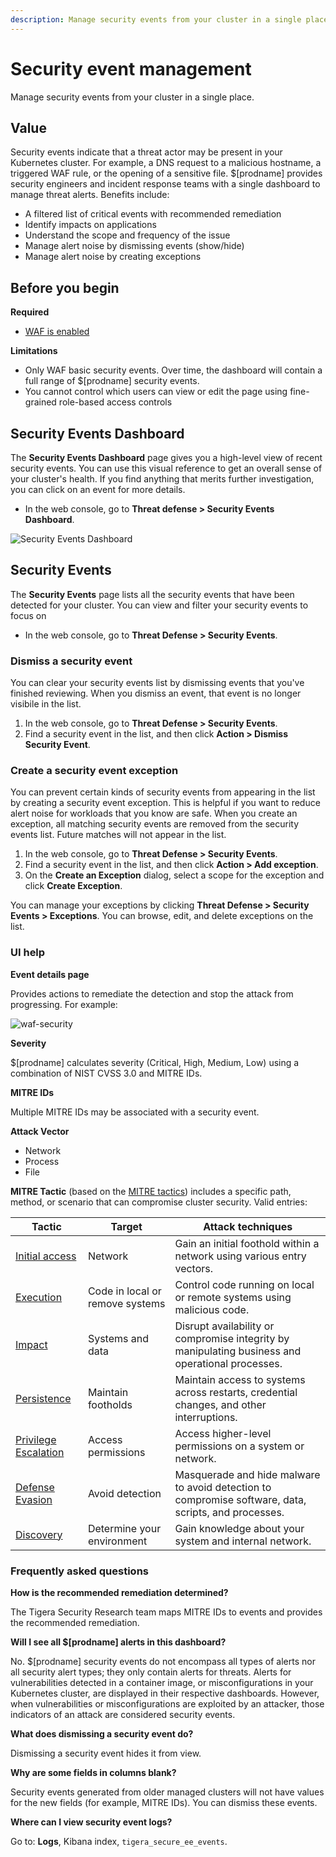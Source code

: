 ```yaml
---
description: Manage security events from your cluster in a single place.
---
```


# Security event management

Manage security events from your cluster in a single place.

## Value

Security events indicate that a threat actor may be present in your Kubernetes cluster. For example, a DNS request to a malicious hostname, a triggered WAF rule, or the opening of a sensitive file. $[prodname] provides security engineers and incident response teams with a single dashboard to manage threat alerts. Benefits include:

- A filtered list of critical events with recommended remediation
- Identify impacts on applications
- Understand the scope and frequency of the issue
- Manage alert noise by dismissing events (show/hide)
- Manage alert noise by creating exceptions

## Before you begin

**Required**

- [WAF is enabled](./web-application-firewall.mdx)

**Limitations**

- Only WAF basic security events. Over time, the dashboard will contain a full range of $[prodname] security events.
- You cannot control which users can view or edit the page using fine-grained role-based access controls

## Security Events Dashboard

The **Security Events Dashboard** page gives you a high-level view of recent security events.
You can use this visual reference to get an overall sense of your cluster's health.
If you find anything that merits further investigation, you can click on an event for more details.

* In the web console, go to **Threat defense&nbsp;>&nbsp;Security Events Dashboard**.

![Security Events Dashboard](/img/calico-enterprise/security-events-dashboard.png)

## Security Events

The **Security Events** page lists all the security events that have been detected for your cluster.
You can view and filter your security events to focus on

* In the web console, go to **Threat Defense&nbsp;>&nbsp;Security Events**.

### Dismiss a security event

You can clear your security events list by dismissing events that you've finished reviewing.
When you dismiss an event, that event is no longer visibile in the list.

1. In the web console, go to **Threat Defense&nbsp;>&nbsp;Security Events**.
1. Find a security event in the list, and then click **Action&nbsp;>&nbsp;Dismiss Security Event**.

### Create a security event exception

You can prevent certain kinds of security events from appearing in the list by creating a security event exception.
This is helpful if you want to reduce alert noise for workloads that you know are safe.
When you create an exception, all matching security events are removed from the security events list.
Future matches will not appear in the list.

1. In the web console, go to **Threat Defense&nbsp;>&nbsp;Security Events**.
1. Find a security event in the list, and then click **Action&nbsp;>&nbsp;Add exception**.
1. On the **Create an Exception** dialog, select a scope for the exception and click **Create Exception**.

You can manage your exceptions by clicking **Threat Defense&nbsp;>&nbsp;Security Events&nbsp;>&nbsp;Exceptions**.
You can browse, edit, and delete exceptions on the list.

### UI help

**Event details page**

Provides actions to remediate the detection and stop the attack from progressing. For example:

![waf-security](/img/calico-enterprise/waf-security-events-latest.png)

**Severity**

$[prodname] calculates severity (Critical, High, Medium, Low) using a combination of NIST CVSS 3.0 and MITRE IDs.

**MITRE IDs**

Multiple MITRE IDs may be associated with a security event.

**Attack Vector**
- Network
- Process
- File

**MITRE Tactic** (based on the [MITRE tactics](https://attack.mitre.org/tactics/enterprise/)) includes a specific path, method, or scenario that can compromise cluster security. Valid entries:

| Tactic                                                       | Target                          | Attack techniques                                            |
| ------------------------------------------------------------ | ------------------------------- | ------------------------------------------------------------ |
| [Initial access](https://attack.mitre.org/tactics/TA0001/)   | Network                         | Gain an initial foothold within a network using various entry vectors. |
| [Execution](https://attack.mitre.org/tactics/TA0002/)        | Code in local or remove systems | Control code running on local or remote systems using malicious code. |
| [Impact](https://attack.mitre.org/tactics/TA0040/)           | Systems and data                | Disrupt availability or compromise integrity by manipulating business and operational processes. |
| [Persistence](https://attack.mitre.org/tactics/TA0003/)      | Maintain footholds              | Maintain access to systems across restarts, credential changes, and other interruptions. |
| [Privilege Escalation](https://attack.mitre.org/tactics/TA0004/) | Access permissions              | Access higher-level permissions on a system or network.      |
| [Defense Evasion](https://attack.mitre.org/tactics/TA0005/)  | Avoid detection                 | Masquerade and hide malware to avoid detection to compromise software, data, scripts, and processes. |
| [Discovery](https://attack.mitre.org/tactics/TA0007/)        | Determine your environment      | Gain knowledge about your system and internal network.       |

### Frequently asked questions

**How is the recommended remediation determined?**

The Tigera Security Research team maps MITRE IDs to events and provides the recommended remediation.

**Will I see all $[prodname] alerts in this dashboard?**

No. $[prodname] security events do not encompass all types of alerts nor all security alert types; they only contain alerts for threats. Alerts for vulnerabilities detected in a container image, or misconfigurations in your Kubernetes cluster, are displayed in their respective dashboards. However, when vulnerabilities or misconfigurations are exploited by an attacker, those indicators of an attack are considered security events.

**What does dismissing a security event do?**

Dismissing a security event hides it from view.

**Why are some fields in columns blank?**

Security events generated from older managed clusters will not have values for the new fields (for example, MITRE IDs). You can dismiss these events.

**Where can I view security event logs?**

Go to: **Logs**, Kibana index, `tigera_secure_ee_events`.